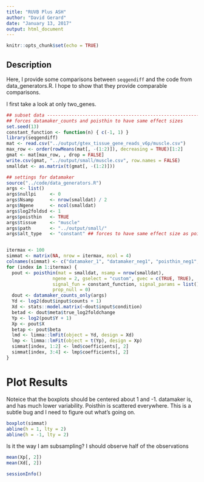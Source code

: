 ```yaml
---
title: "RUVB Plus ASH"
author: "David Gerard"
date: "January 13, 2017"
output: html_document
---
```


```r
knitr::opts_chunk$set(echo = TRUE)
```

## Description
Here, I provide some comparisons between `seqgendiff` and the code from data_generators.R. I hope to show that they provide comparable comparisons.

I first take a look at only two_genes.

```r
## subset data -----------------------------------------------------------
## forces datamaker_counts and poisthin to have same effect sizes
set.seed(13)
constant_function <- function(n) { c(-1, 1) } 
library(seqgendiff)
mat <- read.csv("../output/gtex_tissue_gene_reads_v6p/muscle.csv")
max_row <- order(rowMeans(mat[, -(1:2)]), decreasing = TRUE)[1:2]
gmat <- mat[max_row, , drop = FALSE]
write.csv(gmat, "../output/small/muscle.csv", row.names = FALSE)
smalldat <- as.matrix(t(gmat[, -(1:2)]))

## settings for datamaker
source("../code/data_generators.R")
args <- list()
args$nullpi     <- 0
args$Nsamp      <- nrow(smalldat) / 2
args$Ngene      <- ncol(smalldat)
args$log2foldsd <- 1
args$poisthin   <- TRUE
args$tissue     <- "muscle"
args$path       <- "../output/small/"
args$alt_type   <- "constant" ## forces to have same effect size as poisthin


itermax <- 100
simmat <- matrix(NA, nrow = itermax, ncol = 4)
colnames(simmat) <- c("datamaker_1", "datamaker_neg1", "poisthin_neg1", "poisthin_1")
for (index in 1:itermax) {
  pout <- poisthin(mat = smalldat, nsamp = nrow(smalldat),
                 ngene = 2, gselect = "custom", gvec = c(TRUE, TRUE),
                 signal_fun = constant_function, signal_params = list(),
                 prop_null = 0)
  dout <- datamaker_counts_only(args)
  Yd <- log2(dout$input$counts + 1)
  Xd <- stats::model.matrix(~dout$input$condition)
  betad <- dout$meta$true_log2foldchange
  Yp <- log2(pout$Y + 1)
  Xp <- pout$X
  betap <- pout$beta
  lmd <- limma::lmFit(object = Yd, design = Xd)
  lmp <- limma::lmFit(object = t(Yp), design = Xp)
  simmat[index, 1:2] <- lmd$coefficients[, 2]
  simmat[index, 3:4] <- lmp$coefficients[, 2]
}
```

# Plot Results

Noteice that the boxplots should be centered about 1 and -1. datamaker is, and has much lower variability. Poisthin is scattered everywhere. This is a subtle bug and I need to figure out what's going on.
```r
boxplot(simmat)
abline(h = 1, lty = 2)
abline(h = -1, lty = 2)
```


Is it the way I am subsampling? I should observe half of the observations
```r
mean(Xp[, 2])
mean(Xd[, 2])
```

```r
sessionInfo()
```
